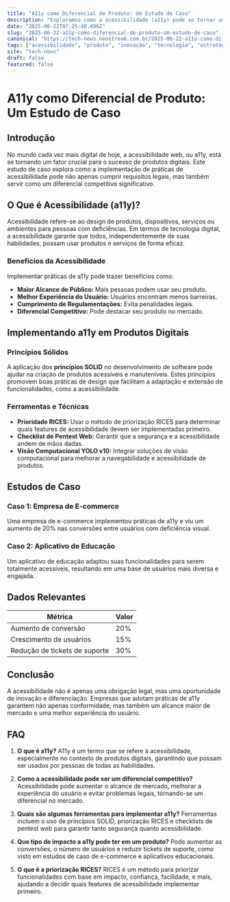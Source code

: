 ```yaml
---
title: "A11y como Diferencial de Produto: Um Estudo de Caso"
description: "Exploramos como a acessibilidade (a11y) pode se tornar um diferencial competitivo para produtos, utilizando princípios sólidos e priorização estratégica."
date: "2025-06-22T07:25:40.496Z"
slug: "2025-06-22-a11y-como-diferencial-de-produto-um-estudo-de-caso"
canonical: "https://tech-news.neostream.com.br/2025-06-22-a11y-como-diferencial-de-produto-um-estudo-de-caso"
tags: ["acessibilidade", "produto", "inovação", "tecnologia", "estratégia"]
site: "tech-news"
draft: false
featured: false
---
```


# A11y como Diferencial de Produto: Um Estudo de Caso

## Introdução

No mundo cada vez mais digital de hoje, a acessibilidade web, ou a11y, está se tornando um fator crucial para o sucesso de produtos digitais. Este estudo de caso explora como a implementação de práticas de acessibilidade pode não apenas cumprir requisitos legais, mas também servir como um diferencial competitivo significativo.

## O Que é Acessibilidade (a11y)?

Acessibilidade refere-se ao design de produtos, dispositivos, serviços ou ambientes para pessoas com deficiências. Em termos de tecnologia digital, a acessibilidade garante que todos, independentemente de suas habilidades, possam usar produtos e serviços de forma eficaz.

### Benefícios da Acessibilidade

Implementar práticas de a11y pode trazer benefícios como:
- **Maior Alcance de Público:** Mais pessoas podem usar seu produto.
- **Melhor Experiência do Usuário:** Usuários encontram menos barreiras.
- **Cumprimento de Regulamentações:** Evita penalidades legais.
- **Diferencial Competitivo:** Pode destacar seu produto no mercado.

## Implementando a11y em Produtos Digitais

### Princípios Sólidos

A aplicação dos **princípios SOLID** no desenvolvimento de software pode ajudar na criação de produtos acessíveis e manuteníveis. Estes princípios promovem boas práticas de design que facilitam a adaptação e extensão de funcionalidades, como a acessibilidade.

### Ferramentas e Técnicas

- **Prioridade RICES:** Usar o método de priorização RICES para determinar quais features de acessibilidade devem ser implementadas primeiro.
- **Checklist de Pentest Web:** Garantir que a segurança e a acessibilidade andem de mãos dadas.
- **Visão Computacional YOLO v10:** Integrar soluções de visão computacional para melhorar a navegabilidade e acessibilidade de produtos.

## Estudos de Caso

### Caso 1: Empresa de E-commerce

Uma empresa de e-commerce implementou práticas de a11y e viu um aumento de 20% nas conversões entre usuários com deficiência visual.

### Caso 2: Aplicativo de Educação

Um aplicativo de educação adaptou suas funcionalidades para serem totalmente acessíveis, resultando em uma base de usuários mais diversa e engajada.

## Dados Relevantes

| Métrica               | Valor  |
|-----------------------|--------|
| Aumento de conversão  | 20%    |
| Crescimento de usuários | 15%   |
| Redução de tickets de suporte | 30% |

## Conclusão

A acessibilidade não é apenas uma obrigação legal, mas uma oportunidade de inovação e diferenciação. Empresas que adotam práticas de a11y garantem não apenas conformidade, mas também um alcance maior de mercado e uma melhor experiência do usuário.

## FAQ

1. **O que é a11y?**
   A11y é um termo que se refere à acessibilidade, especialmente no contexto de produtos digitais, garantindo que possam ser usados por pessoas de todas as habilidades.

2. **Como a acessibilidade pode ser um diferencial competitivo?**
   Acessibilidade pode aumentar o alcance de mercado, melhorar a experiência do usuário e evitar problemas legais, tornando-se um diferencial no mercado.

3. **Quais são algumas ferramentas para implementar a11y?**
   Ferramentas incluem o uso de princípios SOLID, priorização RICES e checklists de pentest web para garantir tanto segurança quanto acessibilidade.

4. **Que tipo de impacto a a11y pode ter em um produto?**
   Pode aumentar as conversões, o número de usuários e reduzir tickets de suporte, como visto em estudos de caso de e-commerce e aplicativos educacionais.

5. **O que é a priorização RICES?**
   RICES é um método para priorizar funcionalidades com base em impacto, confiança, facilidade, e mais, ajudando a decidir quais features de acessibilidade implementar primeiro.
